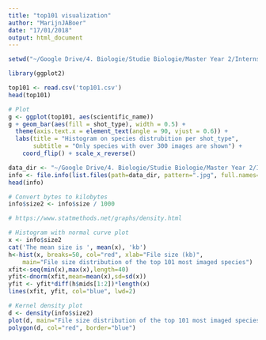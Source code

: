 ```yaml
---
title: "top101 visualization"
author: "MarijnJABoer"
date: "17/01/2018"
output: html_document
---
```


```r
setwd("~/Google Drive/4. Biologie/Studie Biologie/Master Year 2/Internship CNN/8. FormicID/FormicID/stat/top101")

library(ggplot2)

top101 <- read.csv('top101.csv')
head(top101)
```


```r
# Plot
g <- ggplot(top101, aes(scientific_name))
g + geom_bar(aes(fill = shot_type), width = 0.5) + 
  theme(axis.text.x = element_text(angle = 90, vjust = 0.6)) + 
  labs(title = "Histogram on species distrubition per shot_type", 
       subtitle = "Only species with over 300 images are shown") + 
    coord_flip() + scale_x_reverse()
```

```r
data_dir <- "~/Google Drive/4. Biologie/Studie Biologie/Master Year 2/Internship CNN/8. FormicID/FormicID/data/2018-01-17_top101-images"
info <- file.info(list.files(path=data_dir, pattern=".jpg", full.names=TRUE))
head(info)

# Convert bytes to kilobytes
info$size2 <- info$size / 1000

# https://www.statmethods.net/graphs/density.html

# Histogram with normal curve plot
x <- info$size2 
cat('The mean size is ', mean(x), 'kb')
h<-hist(x, breaks=50, col="red", xlab="File size (kb)", 
  	main="File size distribution of the top 101 most imaged species") 
xfit<-seq(min(x),max(x),length=40) 
yfit<-dnorm(xfit,mean=mean(x),sd=sd(x)) 
yfit <- yfit*diff(h$mids[1:2])*length(x) 
lines(xfit, yfit, col="blue", lwd=2)

# Kernel density plot
d <- density(info$size2)
plot(d, main="File size distribution of the top 101 most imaged species")
polygon(d, col="red", border="blue")

```

